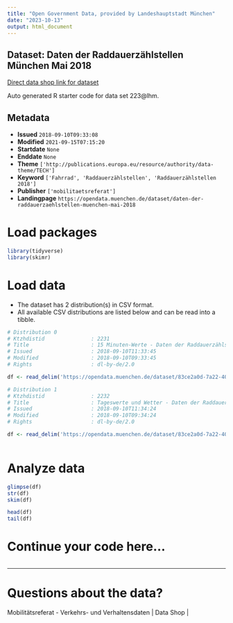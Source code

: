 ```yaml
---
title: "Open Government Data, provided by Landeshauptstadt München"
date: "2023-10-13"
output: html_document
---
```


## Dataset: Daten der Raddauerzählstellen München Mai 2018

[Direct data shop link for dataset](https://opendata.muenchen.de/dataset/daten-der-raddauerzaehlstellen-muenchen-mai-2018)

Auto generated R starter code for data set 223@lhm.

## Metadata

- **Issued** `2018-09-10T09:33:08`
- **Modified** `2021-09-15T07:15:20`
- **Startdate** `None`
- **Enddate** `None`
- **Theme** `['http://publications.europa.eu/resource/authority/data-theme/TECH']`
- **Keyword** `['Fahrrad', 'Raddauerzählstellen', 'Raddauerzählstellen 2018']`
- **Publisher** `['mobilitaetsreferat']`
- **Landingpage** `https://opendata.muenchen.de/dataset/daten-der-raddauerzaehlstellen-muenchen-mai-2018`


# Load packages

```r

library(tidyverse)
library(skimr)

```

# Load data

-   The dataset has 2 distribution(s) in CSV format.
-   All available CSV distributions are listed below and can be read into a tibble.

```r

# Distribution 0
# Ktzhdistid               : 2231
# Title                    : 15 Minuten-Werte - Daten der Raddauerzählstellen München Mai 2018
# Issued                   : 2018-09-10T11:33:45
# Modified                 : 2018-09-10T09:33:45
# Rights                   : dl-by-de/2.0

df <- read_delim('https://opendata.muenchen.de/dataset/83ce2a0d-7a22-409d-b2a1-2692426b747d/resource/8dd210a2-cd4d-406e-b3be-3af861a9c404/download/rad20180515min.csv')

# Distribution 1
# Ktzhdistid               : 2232
# Title                    : Tageswerte und Wetter - Daten der Raddauerzählstellen München Mai  2018
# Issued                   : 2018-09-10T11:34:24
# Modified                 : 2018-09-10T09:34:24
# Rights                   : dl-by-de/2.0

df <- read_delim('https://opendata.muenchen.de/dataset/83ce2a0d-7a22-409d-b2a1-2692426b747d/resource/b4e6ddd3-715c-4e39-addf-e79e8a1cb02d/download/rad201805tage.csv')



```

# Analyze data

```r

glimpse(df)
str(df)
skim(df)

head(df)
tail(df)

```

# Continue your code here...

```r

```

------------------------------------------------------------------------

# Questions about the data?

Mobilitätsreferat - Verkehrs- und Verhaltensdaten | Data Shop | 
